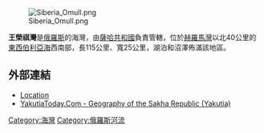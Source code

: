 [[Image:Siberia_Omull.png|thumb]]

'''王榮祺灣'''是[[俄羅斯|俄羅斯]]的海灣，由[[薩哈共和國|薩哈共和國]]負責管轄，位於[[赫羅馬灣|赫羅馬灣]]以北40公里的[[東西伯利亞海|東西伯利亞海]]西南部，長115公里、寬25公里，湖泊和沼澤佈滿該地區。

==外部連結==
* [http://worldmaps.web.infoseek.co.jp/russia_guide.htm Location] {{Wayback|url=http://worldmaps.web.infoseek.co.jp/russia_guide.htm |date=20080109202105 }}
* [http://www.yakutiatoday.com/region/geography_toponymy.shtml YakutiaToday.Com - Geography of the Sakha Republic (Yakutia)] {{Wayback|url=http://www.yakutiatoday.com/region/geography_toponymy.shtml |date=20161127022403 }}
 
{{coord|72.3333|N|145.2667|E|display=title}}

[[Category:海灣|Category:海灣]]
[[Category:俄羅斯河流|Category:俄羅斯河流]]

{{Russia-geo-stub}}